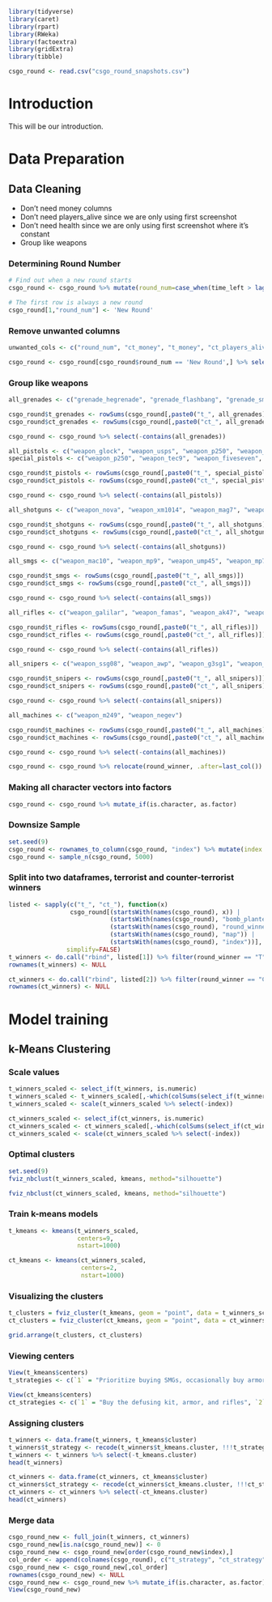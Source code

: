 ```r
library(tidyverse)
library(caret)
library(rpart)
library(RWeka)
library(factoextra)
library(gridExtra)
library(tibble)
```

```r
csgo_round <- read.csv("csgo_round_snapshots.csv")
```

# Introduction

This will be our introduction.

# Data Preparation

## Data Cleaning

- Don't need money columns
- Don't need players_alive since we are only using first screenshot
- Don't need health since we are only using first screenshot where it's constant
- Group like weapons

### Determining Round Number

```r
# Find out when a new round starts
csgo_round <- csgo_round %>% mutate(round_num=case_when(time_left > lag(time_left, 1) & (time_left - lag(time_left) > 5.0) ~ 'New Round', TRUE ~ "Same Round")) %>% relocate(round_num, .before=time_left)

# The first row is always a new round
csgo_round[1,"round_num"] <- 'New Round'
```

### Remove unwanted columns

```r
unwanted_cols <- c("round_num", "ct_money", "t_money", "ct_players_alive", "t_players_alive", "time_left", "ct_health", "t_health", "ct_score", "t_score")

csgo_round <- csgo_round[csgo_round$round_num == 'New Round',] %>% select(!all_of(unwanted_cols))
```

### Group like weapons

```r
all_grenades <- c("grenade_hegrenade", "grenade_flashbang", "grenade_smokegrenade", "grenade_incendiarygrenade", "grenade_molotovgrenade", "grenade_decoygrenade")

csgo_round$t_grenades <- rowSums(csgo_round[,paste0("t_", all_grenades)])
csgo_round$ct_grenades <- rowSums(csgo_round[,paste0("ct_", all_grenades)])

csgo_round <- csgo_round %>% select(-contains(all_grenades))

all_pistols <- c("weapon_glock", "weapon_usps", "weapon_p250", "weapon_tec9", "weapon_p2000", "weapon_fiveseven", "weapon_cz75auto", "weapon_deagle", "weapon_r8revolver", "weapon_elite")
special_pistols <- c("weapon_p250", "weapon_tec9", "weapon_fiveseven", "weapon_cz75auto", "weapon_deagle", "weapon_r8revolver", "weapon_elite")

csgo_round$t_pistols <- rowSums(csgo_round[,paste0("t_", special_pistols)])
csgo_round$ct_pistols <- rowSums(csgo_round[,paste0("ct_", special_pistols)])

csgo_round <- csgo_round %>% select(-contains(all_pistols))

all_shotguns <- c("weapon_nova", "weapon_xm1014", "weapon_mag7", "weapon_sawedoff")

csgo_round$t_shotguns <- rowSums(csgo_round[,paste0("t_", all_shotguns)])
csgo_round$ct_shotguns <- rowSums(csgo_round[,paste0("ct_", all_shotguns)])

csgo_round <- csgo_round %>% select(-contains(all_shotguns))

all_smgs <- c("weapon_mac10", "weapon_mp9", "weapon_ump45", "weapon_mp7", "weapon_bizon", "weapon_p90", "weapon_mp5sd")

csgo_round$t_smgs <- rowSums(csgo_round[,paste0("t_", all_smgs)])
csgo_round$ct_smgs <- rowSums(csgo_round[,paste0("ct_", all_smgs)])

csgo_round <- csgo_round %>% select(-contains(all_smgs))

all_rifles <- c("weapon_galilar", "weapon_famas", "weapon_ak47", "weapon_m4a4", "weapon_m4a1s", "weapon_sg553", "weapon_aug")

csgo_round$t_rifles <- rowSums(csgo_round[,paste0("t_", all_rifles)])
csgo_round$ct_rifles <- rowSums(csgo_round[,paste0("ct_", all_rifles)])

csgo_round <- csgo_round %>% select(-contains(all_rifles))

all_snipers <- c("weapon_ssg08", "weapon_awp", "weapon_g3sg1", "weapon_scar20")

csgo_round$t_snipers <- rowSums(csgo_round[,paste0("t_", all_snipers)])
csgo_round$ct_snipers <- rowSums(csgo_round[,paste0("ct_", all_snipers)])

csgo_round <- csgo_round %>% select(-contains(all_snipers))

all_machines <- c("weapon_m249", "weapon_negev")

csgo_round$t_machines <- rowSums(csgo_round[,paste0("t_", all_machines)])
csgo_round$ct_machines <- rowSums(csgo_round[,paste0("ct_", all_machines)])

csgo_round <- csgo_round %>% select(-contains(all_machines))

csgo_round <- csgo_round %>% relocate(round_winner, .after=last_col())
```

### Making all character vectors into factors

```r
csgo_round <- csgo_round %>% mutate_if(is.character, as.factor)
```

### Downsize Sample

```r
set.seed(9)
csgo_round <- rownames_to_column(csgo_round, "index") %>% mutate(index = as.numeric(index))
csgo_round <- sample_n(csgo_round, 5000)
```

### Split into two dataframes, terrorist and counter-terrorist winners

```r
listed <- sapply(c("t_", "ct_"), function(x)
                 csgo_round[(startsWith(names(csgo_round), x)) |
                            (startsWith(names(csgo_round), "bomb_planted")) |
                            (startsWith(names(csgo_round), "round_winner")) |
                            (startsWith(names(csgo_round), "map")) |
                            (startsWith(names(csgo_round), "index"))],
                simplify=FALSE)
t_winners <- do.call("rbind", listed[1]) %>% filter(round_winner == "T")
rownames(t_winners) <- NULL

ct_winners <- do.call("rbind", listed[2]) %>% filter(round_winner == "CT")
rownames(ct_winners) <- NULL
```

# Model training

## k-Means Clustering

### Scale values

```r
t_winners_scaled <- select_if(t_winners, is.numeric)
t_winners_scaled <- t_winners_scaled[,-which(colSums(select_if(t_winners_scaled, is.numeric)) == 0)]
t_winners_scaled <- scale(t_winners_scaled %>% select(-index))

ct_winners_scaled <- select_if(ct_winners, is.numeric)
ct_winners_scaled <- ct_winners_scaled[,-which(colSums(select_if(ct_winners_scaled, is.numeric)) == 0)]
ct_winners_scaled <- scale(ct_winners_scaled %>% select(-index))
```

### Optimal clusters

```r
set.seed(9)
fviz_nbclust(t_winners_scaled, kmeans, method="silhouette")

fviz_nbclust(ct_winners_scaled, kmeans, method="silhouette")
```

### Train k-means models

```r
t_kmeans <- kmeans(t_winners_scaled,
                   centers=9,
                   nstart=1000)

ct_kmeans <- kmeans(ct_winners_scaled,
                    centers=2,
                    nstart=1000)
```

### Visualizing the clusters

```r
t_clusters = fviz_cluster(t_kmeans, geom = "point", data = t_winners_scaled) + ggtitle("Terrorist Clusters")
ct_clusters = fviz_cluster(ct_kmeans, geom = "point", data = ct_winners_scaled) + ggtitle("Counter-Terrorist Clusters")

grid.arrange(t_clusters, ct_clusters)
```

### Viewing centers

```r
View(t_kmeans$centers)
t_strategies <- c(`1` = "Prioritize buying SMGs, occasionally buy armor and helmets", `2` = "Highly prioritize shotguns over anything else", `3` = "Camp with rifles and lots of armor and helmet", `4` = "Prioritize rifles over other weapons", `5` = "Prioritize snipers over other weapons", `6` = "N/A", `7` = "Rush other side with grenades, pistols, and lots of armor", `8` = "Camp with snipers", `9` = "Prioritize pistols over anything else")

View(ct_kmeans$centers)
ct_strategies <- c(`1` = "Buy the defusing kit, armor, and rifles", `2` = "Rush with shotguns")
```

### Assigning clusters

```r
t_winners <- data.frame(t_winners, t_kmeans$cluster)
t_winners$t_strategy <- recode(t_winners$t_kmeans.cluster, !!!t_strategies)
t_winners <- t_winners %>% select(-t_kmeans.cluster)
head(t_winners)

ct_winners <- data.frame(ct_winners, ct_kmeans$cluster)
ct_winners$ct_strategy <- recode(ct_winners$ct_kmeans.cluster, !!!ct_strategies)
ct_winners <- ct_winners %>% select(-ct_kmeans.cluster)
head(ct_winners)
```

### Merge data

```r
csgo_round_new <- full_join(t_winners, ct_winners)
csgo_round_new[is.na(csgo_round_new)] <- 0
csgo_round_new <- csgo_round_new[order(csgo_round_new$index),]
col_order <- append(colnames(csgo_round), c("t_strategy", "ct_strategy"))
csgo_round_new <- csgo_round_new[,col_order]
rownames(csgo_round_new) <- NULL
csgo_round_new <- csgo_round_new %>% mutate_if(is.character, as.factor)
View(csgo_round_new)
```
